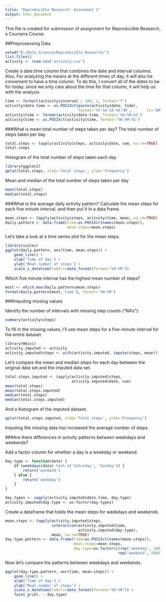 ```yaml
---
title: "Reproducible Research: Assesment 1"
output: html_document
---
```

This file is created for submission of assignment for Reproducible Research, a Coursera Course.

##Preprosessing Data
```r
setwd("D:/Data_Science/Reproducible_Research/")
list.files()
activity <- read.csv('activity.csv')
```

Create a date.time column that combines the date and interval columns.
Also, For analyzing the means at the different times of day, it will also be convenient to have a time column. To do this, I convert all of the dates to be for today. since we only care about the time for that column, it will help us with the analysis.
```r
time <- formatC(activity$interval / 100, 2, format='f')
activity$date.time <- as.POSIXct(paste(activity$date, time),
                                 format='%Y-%m-%d %H.%M',       tz='GMT')
activity$time <- format(activity$date.time, format='%H:%M:%S')
activity$time <- as.POSIXct(activity$time, format='%H:%M:%S')
```

###What is mean total number of steps taken per day?
The total number of steps taken per day
```r
total.steps <- tapply(activity$steps, activity$date, sum, na.rm=TRUE)
total.steps
```

Histogram of the total number of steps taken each day
```r
library(ggplot2)
qplot(total.steps, xlab='Total steps', ylab='Frequency')
```

Mean and median of the total number of steps taken per day
```r
mean(total.steps)
median(total.steps)
```

###What is the average daily activity pattern?
Calculate the mean steps for each five minute interval, and then put it in a data frame.

```r
mean.steps <- tapply(activity$steps, activity$time, mean, na.rm=TRUE)
daily.pattern <- data.frame(time=as.POSIXct(names(mean.steps)),
                            mean.steps=mean.steps)
```

Let's take a look at a time series plot for the mean steps.

```r
library(scales)
ggplot(daily.pattern, aes(time, mean.steps)) + 
    geom_line() +
    xlab('Time of day') +
    ylab('Mean number of steps') +
    scale_x_datetime(labels=date_format(format='%H:%M'))
```

Which five minute interval has the highest mean number of steps?

```r
most <- which.max(daily.pattern$mean.steps)
format(daily.pattern[most,'time'], format='%H:%M')
```

###Imputing missing values

Identify the number of intervals with missing step counts ("NA's"):

```r
summary(activity$steps)
```

To fill in the missing values, I'll use mean steps for a five-minute interval for the entire dataset.

```r
library(Hmisc)
activity.imputed <- activity
activity.imputed$steps <- with(activity.imputed, impute(steps, mean))
```

Let's compare the mean and median steps for each day between the original data set and the imputed data set.

```r
total.steps.imputed <- tapply(activity.imputed$steps, 
                              activity.imputed$date, sum)
mean(total.steps)
mean(total.steps.imputed)
median(total.steps)
median(total.steps.imputed)
```

And a histogram of the imputed dataset.

```r
qplot(total.steps.imputed, xlab='Total steps', ylab='Frequency')
```

Imputing the missing data has increased the average number of steps.

###Are there differences in activity patterns between weekdays and weekends?

Add a factor column for whether a day is a weekday or weekend.

```r
day.type <- function(date) {
    if (weekdays(date) %in% c('Saturday', 'Sunday')) {
        return('weekend')
    } else {
        return('weekday')
    }
}

day.types <- sapply(activity.imputed$date.time, day.type)
activity.imputed$day.type <- as.factor(day.types)
```

Create a dataframe that holds the mean steps for weekdays and weekends.

```r
mean.steps <- tapply(activity.imputed$steps, 
                     interaction(activity.imputed$time,
                                 activity.imputed$day.type),
                     mean, na.rm=TRUE)
day.type.pattern <- data.frame(time=as.POSIXct(names(mean.steps)),
                               mean.steps=mean.steps,
                               day.type=as.factor(c(rep('weekday', 288),
                                                   rep('weekend', 288))))
```

Now let's compare the patterns between weekdays and weekends.

```r
ggplot(day.type.pattern, aes(time, mean.steps)) + 
    geom_line() +
    xlab('Time of day') +
    ylab('Mean number of steps') +
    scale_x_datetime(labels=date_format(format='%H:%M')) +
    facet_grid(. ~ day.type)
```
